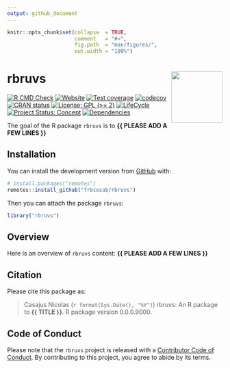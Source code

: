 ```yaml
---
output: github_document
---
```


<!-- README.md is generated from README.Rmd. Please edit that file -->


```r
knitr::opts_chunk$set(collapse  = TRUE,
                      comment   = "#>",
                      fig.path  = "man/figures/",
                      out.width = "100%")
```



rbruvs <img src="man/figures/package-sticker.png" align="right" style="float:right; height:120px;"/>
=========================================================

<!-- badges: start -->
[![R CMD Check](https://github.com/frbcesab/rbruvs/actions/workflows/R-CMD-check.yaml/badge.svg)](https://github.com/frbcesab/rbruvs/actions/workflows/R-CMD-check.yaml)
[![Website](https://github.com/frbcesab/rbruvs/actions/workflows/pkgdown.yaml/badge.svg)](https://github.com/frbcesab/rbruvs/actions/workflows/pkgdown.yaml)
[![Test coverage](https://github.com/frbcesab/rbruvs/actions/workflows/test-coverage.yaml/badge.svg)](https://github.com/frbcesab/rbruvs/actions/workflows/test-coverage.yaml)
[![codecov](https://codecov.io/gh/frbcesab/rbruvs/branch/main/graph/badge.svg)](https://codecov.io/gh/frbcesab/rbruvs)
[![CRAN status](https://www.r-pkg.org/badges/version/rbruvs)](https://CRAN.R-project.org/package=rbruvs)
[![License: GPL (>= 2)](https://img.shields.io/badge/License-GPL%20%28%3E%3D%202%29-blue.svg)](https://choosealicense.com/licenses/gpl-2.0/)
[![LifeCycle](https://img.shields.io/badge/lifecycle-experimental-orange)](https://lifecycle.r-lib.org/articles/stages.html#experimental)
[![Project Status: Concept](https://www.repostatus.org/badges/latest/concept.svg)](https://www.repostatus.org/#concept)
[![Dependencies](https://img.shields.io/badge/dependencies-0/0-brightgreen?style=flat)](#)
<!-- badges: end -->


The goal of the R package `rbruvs` is to **{{ PLEASE ADD A FEW LINES }}**



## Installation

You can install the development version from [GitHub](https://github.com/) with:

```r
# install.packages("remotes")
remotes::install_github("frbcesab/rbruvs")
```

Then you can attach the package `rbruvs`:

```r
library("rbruvs")
```



## Overview

Here is an overview of `rbruvs` content: **{{ PLEASE ADD A FEW LINES }}**



## Citation

Please cite this package as: 

> Casajus Nicolas (`r format(Sys.Date(), "%Y")`) rbruvs: An R 
package to **{{ TITLE }}**. R package version 0.0.0.9000.



## Code of Conduct

Please note that the `rbruvs` project is released with a 
[Contributor Code of Conduct](https://contributor-covenant.org/version/2/0/CODE_OF_CONDUCT.html). 
By contributing to this project, you agree to abide by its terms.
